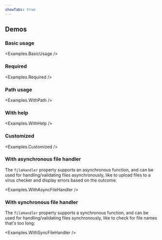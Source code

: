 ```yaml
---
showTabs: true
---
```



## Demos

### Basic usage

<Examples.BasicUsage />

### Required

<Examples.Required />

### Path usage

<Examples.WithPath />

### With help

<Examples.WithHelp />

### Customized

<Examples.Customized />

### With asynchronous file handler

The `fileHandler` property supports an asynchronous function, and can be used for handling/validating files asynchronously, like to upload files to a virus checker and display errors based on the outcome:

<Examples.WithAsyncFileHandler />

### With synchronous file handler

The `fileHandler` property supports a synchronous function, and can be used for handling/validating files synchronously, like to check for file names that's too long:

<Examples.WithSyncFileHandler />
